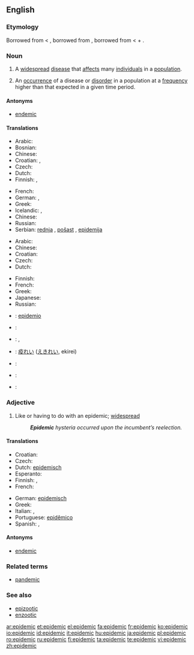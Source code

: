 ==English==
{{wikipedia}}

===Etymology===
Borrowed from {{etyl|fr}} {{term|épidémique|lang=fr}} < {{term|épidémie|lang=fr}}, borrowed from {{etyl|la}} {{term|epidemia|lang=la}}, borrowed from {{etyl|grc}} {{term|sc=polytonic|ἐπιδήμιος|tr=epidēmios|lang=grc}} < {{term|sc=polytonic|ἐπί|tr=epi||upon|lang=grc}} + {{term|sc=polytonic|δῆμος|tr=dēmos||people|lang=grc}}.

===Noun===
{{en-noun}}

# A [[widespread]] [[disease]] that [[affect]]s many [[individual]]s in a [[population]].
# {{context|Epidemiology}} An [[occurrence]] of a disease or [[disorder]] in a population at a [[frequency]] higher than that expected in a given time period.

====Antonyms====
* [[endemic]]

====Translations====
{{trans-top|widespread disease}}
* Arabic: {{t|ar|وباء|m|tr=wabaa'|sc=Arab}}
* Bosnian: {{t|bs|epidemija}}
* Chinese: {{t-|cmn|流行性|tr=liúxíngxìng|sc=Hani|xs=Mandarin}}
* Croatian: {{t-|hr|epidemija|f|alt=epidèmija}}, {{t-|hr|pošast|f|alt=pȍšāst}}
* Czech: {{t+|cs|epidemie|f}}
* Dutch: {{t+|nl|epidemie}}
* Finnish: {{t+|fi|kulkutauti}}, {{t+|fi|epidemia}}
{{trans-mid}}
* French: {{t+|fr|épidémie}}
* German: {{t|de|Epidemie|f}}, {{t+|de|Seuche|f}}
* Greek: {{t|el|επιδημία|f}}
* Icelandic: {{t|is|faraldur|m}},  {{t|is|farsótt|f}}
* Chinese: {{t-|ja|流行性|tr=ryūkōsei|sc=Jpan}}
* Russian: {{t|ru|эпидемия|f|tr=epidémija|sc=Cyrl}}
* Serbian: [[rednja]] {{f}}, [[pošast]] {{f}}, [[epidemija]] {{f}}
{{trans-bottom}}

{{trans-top|occurrence of such disease}}
* Arabic: {{t|ar|وباء|m|tr=wabaa'|sc=Arab}}
* Chinese: {{t-|cmn|流行性|tr=liúxíngxìng|sc=Hani|xs=Mandarin}}
* Croatian: {{t-|hr|epidemija|f|alt=epidèmija}}
* Czech: {{t+|cs|epidemie|f}}
* Dutch: {{t+|nl|epidemie}}
{{trans-mid}}
* Finnish: {{t+|fi|epidemia}}
* French: {{t+|fr|épidémie}}
* Greek: {{t|el|επιδημία|f}}
* Japanese: {{t-|ja|流行性|tr=ryūkōsei|sc=Jpan}}
* Russian: {{t|ru|эпидемия|f|tr=epidémija|sc=Cyrl}}
{{trans-bottom}}

{{checktrans-top}}
* {{ttbc|Esperanto}}: [[epidemio]]
* {{ttbc|Greek}}: {{t|el|επιδημία|f|sc=Grek}}
* {{ttbc|Italian}}: {{t+|it|epidemia|f}}, {{t+|it|contagio|m}}
{{trans-mid}}
* {{ttbc|Japanese}}: [[疫れい]] ([[えきれい]], ekirei)
* {{ttbc|Polish}}: {{t+|pl|epidemia}}
* {{ttbc|Portuguese}}: {{t+|pt|epidemia|f}}
* {{ttbc|Spanish}}: {{t-|es|epidemia|f}}
{{trans-bottom}}

===Adjective===
{{en-adj}}

# Like or having to do with an epidemic; [[widespread]]
#: '''''Epidemic''' hysteria occurred upon the incumbent’s reelection.''

====Translations====
{{trans-top|like an epidemic}}
* Croatian: {{t-|hr|epidemijski|alt=epidèmījskī}}
* Czech: {{t-|cs|epidemický}}
* Dutch: [[epidemisch]]
* Esperanto: {{t-|eo|epidemia|xs=Esperanto}}
* Finnish: {{t-|fi|epideeminen}}, {{t-|fi|kulkutaudinomainen}}
* French: {{t+|fr|épidémique}}
{{trans-mid}}
* German: [[epidemisch]]
* Greek: {{t|el|επιδημικός|sc=Grek}}
* Italian: {{t+|it|epidemico|m}}, {{t+|it|epidemica|f}}
* Portuguese: [[epidêmico]]
* Spanish: {{t+|es|epidémico|m}}, {{t+|es|epidémica|f}}
{{trans-bottom}}

====Antonyms====
* [[endemic]]

===Related terms===
* [[pandemic]]

===See also===
* [[epizootic]]
* [[enzootic]]

[[ar:epidemic]]
[[et:epidemic]]
[[el:epidemic]]
[[fa:epidemic]]
[[fr:epidemic]]
[[ko:epidemic]]
[[io:epidemic]]
[[id:epidemic]]
[[it:epidemic]]
[[hu:epidemic]]
[[ja:epidemic]]
[[pl:epidemic]]
[[ro:epidemic]]
[[ru:epidemic]]
[[fi:epidemic]]
[[ta:epidemic]]
[[te:epidemic]]
[[vi:epidemic]]
[[zh:epidemic]]